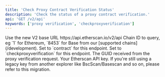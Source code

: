 ```yaml
---
title: 'Check Proxy Contract Verification Status'
description: 'Check the status of a proxy contract verification.'
api: 'GET /v2/api'
keywords: ['proxy verification', 'checkproxyverification']
---
```



<CreditChip description="Checks the status of a proxy contract verification" />

  <ParamField path="v2" type="string" default="v2">
    Use the new V2 base URL https://api.etherscan.io/v2/api
  </ParamField>
  <ParamField query="chainid" type="string" initialValue="1">
    Chain ID to query, eg `1` for Ethereum, `8453` for Base from our [supported chains](/development).
  </ParamField>
  <ParamField query="module" type="string" initialValue="contract">
    Set to `contract` for this endpoint.
  </ParamField>
  <ParamField query="action" type="string" initialValue="checkproxyverification">
    Set to `checkproxyverification` for this endpoint.
  </ParamField>
  <ParamField query="guid" type="string" initialValue="gwgrrnfy56zf6vc1fljuejwg6pelnc5yns6fg6y2i6zfpgzquz">
    The GUID received from the proxy verification request.
  </ParamField>
  <ParamField query="apikey" type="string">
    Your Etherscan API key. If you're still using a legacy key from another explorer like BscScan/Basescan and so on, please refer to this migration.
  </ParamField>
